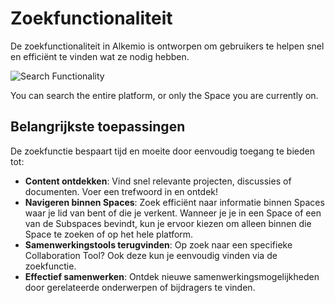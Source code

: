 # Zoekfunctionaliteit

De zoekfunctionaliteit in Alkemio is ontworpen om gebruikers te helpen snel en efficiënt te vinden wat ze nodig hebben. 

![Search Functionality](/search.png)

You can search the entire platform, or only the Space you are currently on.

## Belangrijkste toepassingen

De zoekfunctie bespaart tijd en moeite door eenvoudig toegang te bieden tot:

- **Content ontdekken**: Vind snel relevante projecten, discussies of documenten. Voer een trefwoord in en ontdek!
- **Navigeren binnen Spaces**: Zoek efficiënt naar informatie binnen Spaces waar je lid van bent of die je verkent. Wanneer je je in een Space of een van de Subspaces bevindt, kun je ervoor kiezen om alleen binnen die Space te zoeken of op het hele platform.
- **Samenwerkingstools terugvinden**: Op zoek naar een specifieke Collaboration Tool? Ook deze kun je eenvoudig vinden via de zoekfunctie.
- **Effectief samenwerken**: Ontdek nieuwe samenwerkingsmogelijkheden door gerelateerde onderwerpen of bijdragers te vinden.
